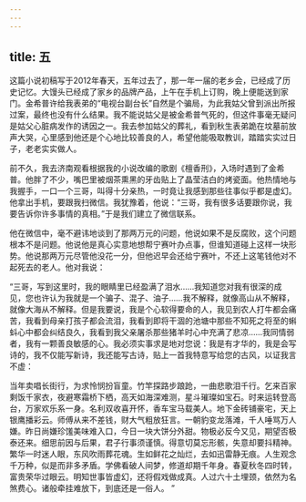 ```yaml
---
---
---
```

title: 五
---





这篇小说初稿写于2012年春天，五年过去了，那一年一届的老乡会，已经成了历史记忆。大馒头已经成了家乡的品牌产品，上午在手机上订购，晚上便能送到家门。金希普许给我表弟的“电视台副台长”自然是个骗局，为此我姑父曾到派出所报过案，最终也没有什么结果。我不能说姑父是被金希普气死的，但这件事毫无疑问是姑父心脏病发作的诱因之一。我去参加姑父的葬礼，看到秋生表弟跪在坟墓前放声大哭，心里感到他还是个心地比较善良的人，希望他能吸取教训，踏踏实实过日子，老老实实做人。

前不久，我去济南观看根据我的小说改编的歌剧《檀香刑》，入场时遇到了金希普。他胖了不少，嘴巴里被烟茶熏黑的牙齿贴上了晶莹洁白的烤瓷面。他热情地与我握手，一口一个三哥，叫得十分亲热，一时竟让我感到那些往事似乎都是虚幻。他拿出手机，要跟我扫微信。我犹豫着，他说：“三哥，我有很多话要跟你说，我要告诉你许多事情的真相。”于是我们建立了微信联系。

他在微信中，毫不避讳地谈到了那两万元的问题，他说如果不是反腐败，这个问题根本不是问题。他说他是真心实意地想帮宁赛叶办点事，但谁知道碰上这样一块形势。他说那两万元尽管他没花一分，但他迟早会还给宁赛叶，不还上这笔钱他对不起死去的老人。他对我说：

“三哥，写到这里时，我的眼睛里已经盈满了泪水……我知道您对我有很深的成见，您也许认为我就是一个骗子、混子、油子……我不解释，就像高山从不解释，就像大海从不解释。但是我要说，我是个心软得要命的人，我见到农人打牛都会痛苦，我看到母亲打孩子都会流泪，我看到即将干涸的池塘中那些不知死之将至的蝌蚪心中都会纠结良久，我看到我父亲屠杀那些猪羊时心中充满了悲凉……我同情弱者，我有一颗善良敏感的心。我必须实事求是地对您说：我是有才华的，我是会写诗的，我不仅能写新诗，我还能写古诗，贴上一首我特意写给您的古风，以证我言不虚：



当年卖唱长街行，为求怜悯扮盲童。竹竿探路步踉跄，一曲悲歌泪千行。乞来百家剩饭千家衣，夜避寒霜桥下栖，高天如海深难测，星斗璀璨如宝石。时来运转登高台，万家欢乐系一身。名利双收喜开怀，香车宝马载美人。地下金砖铺豪宅，天上银鹰播彩云。师傅从来不差钱，财大气粗放狂言。一朝豹变龙落滩，千人唾骂万人嫌。昨日尚嫌珍馐美味难入口，今日一块大饼分外甜。物极必反今又见，期望否极泰还来。细思前因与后果，君子行事须谨慎。得意切莫忘形骸，失意却要抖精神。繁华一时迷人眼，东风吹雨葬花魂。生如鲜花之灿烂，去如迅雷静无痕。人生观念千万种，似是而非多矛盾。学佛看破人间梦，修道却期千年身。春夏秋冬四时转，富贵荣华过眼云。明知世事皆虚幻，还将假戏做成真。人过六十土埋颈，依然为名煞费心。诸般牵挂难放下，到底还是一俗人。 ”